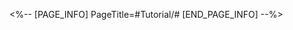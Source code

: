 <%-- [PAGE_INFO]
PageTitle=#Tutorial/#
[END_PAGE_INFO] --%>
{{Tutorial
|sort      = 3110201
|title     = 
|subtitle  = 
|type      = 
|about     = 
|image1    = Tutorial  1.png{{subst:void|<!--$UPLOAD:<<SpriteOutput/TutorialPic/TutorialPage_800101.png>-<Tutorial  1.png>-<Tutorial Files>>-->}}
|text1     = 
}}
